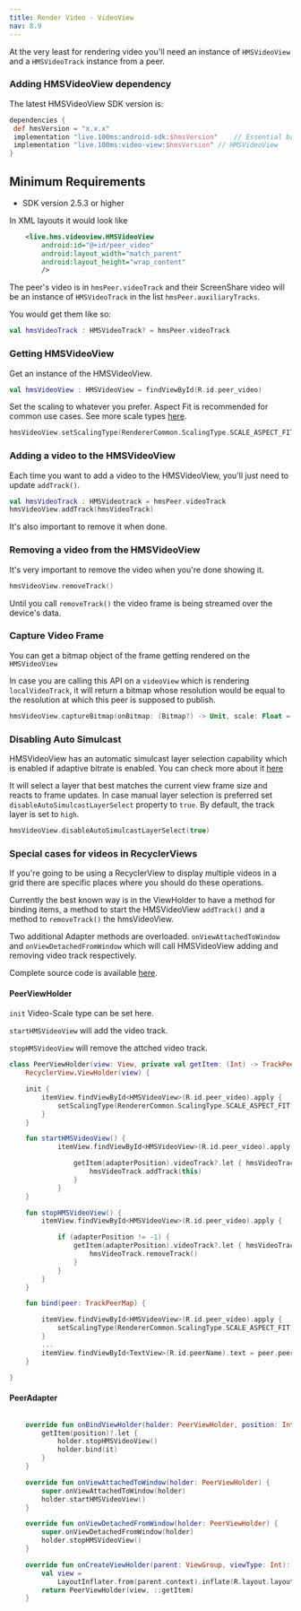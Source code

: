 ---
title: Render Video - VideoView
nav: 8.9
---

At the very least for rendering video you'll need an instance of `HMSVideoView` and a `HMSVideoTrack` instance from a peer.

### Adding HMSVideoView dependency

The latest HMSVideoView SDK version is:

<Content alias="androidSdkVersionShield" />


```json{}:build.gradle section=AddSDKDependencies sectionIndex=1
dependencies {
 def hmsVersion = "x.x.x"
 implementation "live.100ms:android-sdk:$hmsVersion"    // Essential base sdk
 implementation "live.100ms:video-view:$hmsVersion" // HMSVideoView
}
```

## Minimum Requirements

-   SDK version 2.5.3 or higher


In XML layouts it would look like

```xml
    <live.hms.videoview.HMSVideoView
        android:id="@+id/peer_video"
        android:layout_width="match_parent"
        android:layout_height="wrap_content"
        />
```

The peer's video is in `hmsPeer.videoTrack` and their ScreenShare video will be an instance of `HMSVideoTrack` in the list `hmsPeer.auxiliaryTracks`.

You would get them like so:

```kotlin
val hmsVideoTrack : HMSVideoTrack? = hmsPeer.videoTrack
```

### Getting HMSVideoView

Get an instance of the HMSVideoView.

```kotlin
val hmsVideoView : HMSVideoView = findViewById(R.id.peer_video)
```

Set the scaling to whatever you prefer. Aspect Fit is recommended for common use cases. See more scale types [here](https://chromium.googlesource.com/external/WebRTC/trunk/talk/+/cdd35e557b600d1f7dbe9c99531a42adf194f973/app/WebRTC/java/android/org/WebRTC/RendererCommon.java#37).

```kotlin
hmsVideoView.setScalingType(RendererCommon.ScalingType.SCALE_ASPECT_FIT)
```

### Adding a video to the HMSVideoView

Each time you want to add a video to the HMSVideoView, you'll just need to update `addTrack()`.

```kotlin
val hmsVideoTrack : HMSVideotrack = hmsPeer.videoTrack
hmsVideoView.addTrack(hmsVideoTrack)
```

It's also important to remove it when done.

### Removing a video from the HMSVideoView

It's very important to remove the video when you're done showing it.

```kotlin
hmsVideoView.removeTrack()
```

Until you call `removeTrack()` the video frame is being streamed over the device's data.

### Capture Video Frame
You can get a bitmap object of the frame getting rendered on the `HMSVideoView`

In case you are calling this API on a `videoView` which is rendering `localVideoTrack`, it will return a bitmap whose resolution would be equal to the resolution at which this peer is supposed to publish.


```kotlin
hmsVideoView.captureBitmap(onBitmap: (Bitmap?) -> Unit, scale: Float = 1.0f)
```

### Disabling Auto Simulcast

HMSVideoView has an automatic simulcast layer selection capability which is enabled if adaptive bitrate is enabled. You can check more about it [here](https://www.100ms.live/docs/android/v2/foundation/adaptive-bitrate) 

It will select a layer that best matches the current view frame size and reacts to frame updates. In case manual layer selection is preferred set `disableAutoSimulcastLayerSelect` property to `true`. By default, the track layer is set to `high`.

```kotlin
hmsVideoView.disableAutoSimulcastLayerSelect(true)
```


### Special cases for videos in RecyclerViews

If you're going to be using a RecyclerView to display multiple videos in a grid there are specific places where you should do these operations.

Currently the best known way is in the ViewHolder to have a method for binding items, a method to start the HMSVideoView `addTrack()` and a method to `removeTrack()` the hmsVideoView.

Two additional Adapter methods are overloaded. `onViewAttachedToWindow` and `onViewDetachedFromWindow` which will call HMSVideoView adding and removing video track respectively.

Complete source code is available [here](https://github.com/100mslive/hello-world-android).

#### PeerViewHolder

`init` Video-Scale type can be set here.

`startHMSVideoView` will add the video track.

`stopHMSVideoView` will remove the attched video track.

```kotlin:PeerViewHolder.kt
class PeerViewHolder(view: View, private val getItem: (Int) -> TrackPeerMap) :
    RecyclerView.ViewHolder(view) {

    init {
        itemView.findViewById<HMSVideoView>(R.id.peer_video).apply {
            setScalingType(RendererCommon.ScalingType.SCALE_ASPECT_FIT)
        }
    }

    fun startHMSVideoView() {
            itemView.findViewById<HMSVideoView>(R.id.peer_video).apply {

                getItem(adapterPosition).videoTrack?.let { hmsVideoTrack ->
                    hmsVideoTrack.addTrack(this)
                }
            }
    }

    fun stopHMSVideoView() {
        itemView.findViewById<HMSVideoView>(R.id.peer_video).apply {

            if (adapterPosition != -1) {
                getItem(adapterPosition).videoTrack?.let { hmsVideoTrack ->
                    hmsVideoTrack.removeTrack()
                }
            }
        }
    }

    fun bind(peer: TrackPeerMap) {

        itemView.findViewById<HMSVideoView>(R.id.peer_video).apply {
            setScalingType(RendererCommon.ScalingType.SCALE_ASPECT_FIT)
        }
        ...
        itemView.findViewById<TextView>(R.id.peerName).text = peer.peer.name
    }

}
```

#### PeerAdapter


```kotlin:PeerAdapter.kt

    override fun onBindViewHolder(holder: PeerViewHolder, position: Int) {
        getItem(position)?.let {
            holder.stopHMSVideoView()
            holder.bind(it)
        }
    }

    override fun onViewAttachedToWindow(holder: PeerViewHolder) {
        super.onViewAttachedToWindow(holder)
        holder.startHMSVideoView()
    }

    override fun onViewDetachedFromWindow(holder: PeerViewHolder) {
        super.onViewDetachedFromWindow(holder)
        holder.stopHMSVideoView()
    }

    override fun onCreateViewHolder(parent: ViewGroup, viewType: Int): PeerViewHolder {
        val view =
            LayoutInflater.from(parent.context).inflate(R.layout.layout_peer_item, parent, false)
        return PeerViewHolder(view, ::getItem)
    }

```
